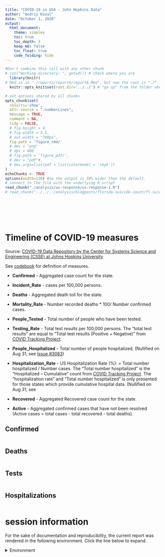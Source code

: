 ```yaml
---
title: "COVID-19 in USA - John Hopkins Data"
author: "Andriy Koval"
date: "October 1, 2020"
output:
  html_document:
    theme: simplex
    toc: true
    toc_depth: 3
    keep_md: false
    toc_float: true
    code_folding: hide
---
```


<!-- These two chunks should be added in the beginning of every .Rmd that you want to source an .R script -->
<!--  The 1st mandatory chunck  -->
<!--  Set the working directory to the repository's base directory -->
```r
#Don't combine this call with any other chunk 
# cat("Working directory: ", getwd()) # check where you are
  library(knitr)
# Rmd is in "./reports/reportA/reportA.Rmd", but now the root is "./"
  knitr::opts_knit$set(root.dir='../../') # "go up" from the folder where this .Rmd is save until you arrive at the root/working directory
```

<!--  The 2nd mandatory chunck  -->
<!-- Set the report-wide options, and point to the external code file. -->
```r
# set options shared by all chunks
opts_chunk$set(
  results='show', 
  attr.source = ".numberLines",
  message = TRUE,
  comment = NA, 
  tidy = FALSE,
  # fig.height = 4, 
  # fig.width = 5.5, 
  # out.width = "700px",
  fig.path = 'figure_rmd/'     
  # dev = "png"
  # dpi = 400
  # fig.path = 'figure_pdf/',     
  # dev = "pdf"#,
  # dev.args=list(pdf = list(colormodel = 'cmyk'))
)
echoChunks <- TRUE
options(width=120) #So the output is 50% wider than the default.
# connect to the file with the underlying R script  
read_chunk("./analysis/us-response/us-response-1.R")
# read_chunk("../../../analysis/blogposts/florida-suicide-count/fl-suicide-count.R")
```


```r
```

```r
```

```r
```
 
```r
```


```r
```

```r
```

# Timeline of COVID-19 measures

Source: [COVID-19 Data Repository by the Center for Systems Science and Engineering (CSSE) at Johns Hopkins University](https://github.com/CSSEGISandData/COVID-19)

See [codebook](https://github.com/CSSEGISandData/COVID-19/tree/master/csse_covid_19_data#usa-daily-state-reports-csse_covid_19_daily_reports_us) for definition of measures. 

* <b>Confirmed</b> - Aggregated case count for the state.
* <b>Incident_Rate</b> - cases per 100,000 persons.

* <b>Deaths</b> - Aggregated death toll for the state.
* <b>Mortality_Rate</b> - Number recorded deaths * 100/ Number confirmed cases.

* <b>People_Tested</b> - Total number of people who have been tested.
* <b>Testing_Rate</b> - Total test results per 100,000 persons. The "total test results" are equal to "Total test results (Positive + Negative)" from [COVID Tracking Project](https://covidtracking.com/).

* <b>People_Hospitalized</b> - Total number of people hospitalized. (Nullified on Aug 31, see [Issue #3083](https://github.com/CSSEGISandData/COVID-19/issues/3083))
* <b>Hospitalization_Rate</b> - US Hospitalization Rate (%): = Total number hospitalized / Number cases. The "Total number hospitalized" is the "Hospitalized – Cumulative" count from [COVID Tracking Project](https://covidtracking.com/). The "hospitalization rate" and "Total number hospitalized" is only presented for those states which provide cumulative hospital data. (Nullified on Aug 31, see 

* <b>Recovered</b> - Aggregated Recovered case count for the state.
* <b>Active</b> - Aggregated confirmed cases that have not been resolved (Active cases = total cases - total recovered - total deaths).

## Confirmed 

```r
```


## Deaths 

```r
```


## Tests

 
```r
```


## Hospitalizations

 
```r
```



session information
===========================================================================

For the sake of documentation and reproducibility, the current report was rendered in the following environment.  Click the line below to expand.

<details>
  <summary>Environment <span class="glyphicon glyphicon-plus-sign"></span></summary>
```r
if( requireNamespace("devtools", quietly = TRUE) ) {
  devtools::session_info()
} else {
  sessionInfo()
} 
```
